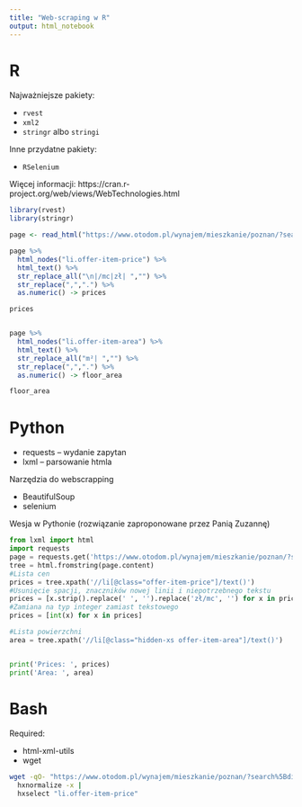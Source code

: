 ```yaml
---
title: "Web-scraping w R"
output: html_notebook
---
```



# R 

Najważniejsze pakiety:

+ `rvest`
+ `xml2`
+ `stringr` albo `stringi`

Inne przydatne pakiety:

+ `RSelenium`

Więcej informacji: https://cran.r-project.org/web/views/WebTechnologies.html


```r
library(rvest)
library(stringr)

page <- read_html("https://www.otodom.pl/wynajem/mieszkanie/poznan/?search%5Bdist%5D=0&search%5Bsubregion_id%5D=462&search%5Bcity_id%5D=1")

page %>%
  html_nodes("li.offer-item-price") %>%
  html_text() %>%
  str_replace_all("\n|/mc|zł| ","") %>%
  str_replace(",",".") %>%
  as.numeric() -> prices

prices


page %>%
  html_nodes("li.offer-item-area") %>%
  html_text() %>%
  str_replace_all("m²| ","") %>%
  str_replace(",",".") %>%
  as.numeric() -> floor_area

floor_area
```


# Python

+ requests -- wydanie zapytan
+ lxml -- parsowanie htmla

Narzędzia do webscrapping

+ BeautifulSoup 
+ selenium



Wesja w Pythonie (rozwiązanie zaproponowane przez Panią Zuzannę)

```python
from lxml import html
import requests
page = requests.get('https://www.otodom.pl/wynajem/mieszkanie/poznan/?search%5Bdist%5D=0&search%5Bsubregion_id%5D=462&search%5Bcity_id%5D=1')
tree = html.fromstring(page.content)
#Lista cen
prices = tree.xpath('//li[@class="offer-item-price"]/text()')
#Usunięcie spacji, znaczników nowej linii i niepotrzebnego tekstu
prices = [x.strip().replace(' ', '').replace('zł/mc', '') for x in prices]
#Zamiana na typ integer zamiast tekstowego
prices = [int(x) for x in prices]

#Lista powierzchni
area = tree.xpath('//li[@class="hidden-xs offer-item-area"]/text()')


print('Prices: ', prices)
print('Area: ', area)
```

# Bash

Required: 

+ html-xml-utils
+ wget

```bash
wget -qO- "https://www.otodom.pl/wynajem/mieszkanie/poznan/?search%5Bdist%5D=0&search%5Bsubregion_id%5D=462&search%5Bcity_id%5D=1" | 
  hxnormalize -x | 
  hxselect "li.offer-item-price"
```

